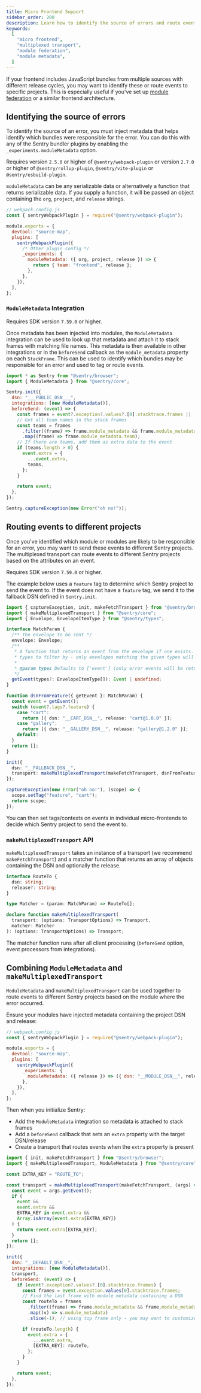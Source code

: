 ```yaml
---
title: Micro Frontend Support
sidebar_order: 200
description: Learn how to identify the source of errors and route events to different Sentry projects when using micro frontend or module federation.
keywords:
  [
    "micro frontend",
    "multiplexed transport",
    "module federation",
    "module metadata",
  ]
---
```


If your frontend includes JavaScript bundles from multiple sources with
different release cycles, you may want to identify these or route events to specific projects. This is especially useful if you've set up [module federation](https://module-federation.github.io/) or a similar frontend architecture.

## Identifying the source of errors

To identify the source of an error, you must inject metadata that helps identify
which bundles were responsible for the error. You can do this with any of the
Sentry bundler plugins by enabling the `_experiments.moduleMetadata` option.

Requires version `2.5.0` or higher of `@sentry/webpack-plugin` or version
`2.7.0` or higher of `@sentry/rollup-plugin`, `@sentry/vite-plugin` or `@sentry/esbuild-plugin`.

`moduleMetadata` can be any serializable data or alternatively a function that
returns serializable data. If you supply a function, it will be passed an object
containing the `org`, `project`, and `release` strings.

```javascript
// webpack.config.js
const { sentryWebpackPlugin } = require("@sentry/webpack-plugin");

module.exports = {
  devtool: "source-map",
  plugins: [
    sentryWebpackPlugin({
      /* Other plugin config */
      _experiments: {
        moduleMetadata: ({ org, project, release }) => {
          return { team: "frontend", release };
        },
      },
    }),
  ],
};
```

### `ModuleMetadata` Integration

Requires SDK version `7.59.0` or higher.

Once metadata has been injected into modules, the `ModuleMetadata` integration
can be used to look up that metadata and attach it to stack frames with
matching file names. This metadata is then available in other integrations or in
the `beforeSend` callback as the `module_metadata` property on each
`StackFrame`. This can be used to identify which bundles may be responsible
for an error and used to tag or route events.

```javascript
import * as Sentry from "@sentry/browser";
import { ModuleMetadata } from "@sentry/core";

Sentry.init({
  dsn: "___PUBLIC_DSN___",
  integrations: [new ModuleMetadata()],
  beforeSend: (event) => {
    const frames = event?.exception?.values?.[0].stacktrace.frames || [];
    // Get all team names in the stack frames
    const teams = frames
      .filter((frame) => frame.module_metadata && frame.module_metadata.team)
      .map((frame) => frame.module_metadata.team);
    // If there are teams, add them as extra data to the event
    if (teams.length > 0) {
      event.extra = {
        ...event.extra,
        teams,
      };
    }

    return event;
  },
});

Sentry.captureException(new Error("oh no!"));
```

## Routing events to different projects

Once you've identified which module or modules are likely to be responsible for
an error, you may want to send these events to different Sentry projects. The
multiplexed transport can route events to different Sentry projects based on the
attributes on an event.

Requires SDK version `7.59.0` or higher.

The example below uses a `feature` tag to determine which Sentry project to
send the event to. If the event does not have a `feature` tag, we send it to the
fallback DSN defined in `Sentry.init`.

```typescript
import { captureException, init, makeFetchTransport } from "@sentry/browser";
import { makeMultiplexedTransport } from "@sentry/core";
import { Envelope, EnvelopeItemType } from "@sentry/types";

interface MatchParam {
  /** The envelope to be sent */
  envelope: Envelope;
  /**
   * A function that returns an event from the envelope if one exists. You can optionally pass an array of envelope item
   * types to filter by - only envelopes matching the given types will be returned.
   *
   * @param types Defaults to ['event'] (only error events will be returned)
   */
  getEvent(types?: EnvelopeItemType[]): Event | undefined;
}

function dsnFromFeature({ getEvent }: MatchParam) {
  const event = getEvent();
  switch (event?.tags?.feature) {
    case "cart":
      return [{ dsn: "__CART_DSN__", release: "cart@1.0.0" }];
    case "gallery":
      return [{ dsn: "__GALLERY_DSN__", release: "gallery@1.2.0" }];
    default:
  }
  return [];
}

init({
  dsn: "__FALLBACK_DSN__",
  transport: makeMultiplexedTransport(makeFetchTransport, dsnFromFeature),
});

captureException(new Error("oh no!"), (scope) => {
  scope.setTag("feature", "cart");
  return scope;
});
```

You can then set tags/contexts on events in individual micro-frontends to decide which Sentry project to send the event to.

### `makeMultiplexedTransport` API

`makeMultiplexedTransport` takes an instance of a transport (we recommend
`makeFetchTransport`) and a matcher function that returns an array of objects
containing the DSN and optionally the release.

```typescript
interface RouteTo {
  dsn: string;
  release?: string;
}

type Matcher = (param: MatchParam) => RouteTo[];

declare function makeMultiplexedTransport(
  transport: (options: TransportOptions) => Transport,
  matcher: Matcher
): (options: TransportOptions) => Transport;
```

The matcher function runs after all client processing (`beforeSend` option, event processors from integrations).

## Combining `ModuleMetadata` and `makeMultiplexedTransport`

`ModuleMetadata` and `makeMultiplexedTransport` can be used together to route
events to different Sentry projects based on the module where the error
occurred.

Ensure your modules have injected metadata containing the project DSN and release:

```javascript
// webpack.config.js
const { sentryWebpackPlugin } = require("@sentry/webpack-plugin");

module.exports = {
  devtool: "source-map",
  plugins: [
    sentryWebpackPlugin({
      _experiments: {
        moduleMetadata: ({ release }) => ({ dsn: "__MODULE_DSN__", release }),
      },
    }),
  ],
};
```

Then when you initialize Sentry:

- Add the `ModuleMetadata` integration so metadata is attached to stack frames
- Add a `beforeSend` callback that sets an `extra` property with the target DSN/release
- Create a transport that routes events when the `extra` property is present

```javascript
import { init, makeFetchTransport } from "@sentry/browser";
import { makeMultiplexedTransport, ModuleMetadata } from "@sentry/core";

const EXTRA_KEY = "ROUTE_TO";

const transport = makeMultiplexedTransport(makeFetchTransport, (args) => {
  const event = args.getEvent();
  if (
    event &&
    event.extra &&
    EXTRA_KEY in event.extra &&
    Array.isArray(event.extra[EXTRA_KEY])
  ) {
    return event.extra[EXTRA_KEY];
  }
  return [];
});

init({
  dsn: "__DEFAULT_DSN__",
  integrations: [new ModuleMetadata()],
  transport,
  beforeSend: (event) => {
    if (event?.exception?.values?.[0].stacktrace.frames) {
      const frames = event.exception.values[0].stacktrace.frames;
      // Find the last frame with module metadata containing a DSN
      const routeTo = frames
        .filter((frame) => frame.module_metadata && frame.module_metadata.dsn)
        .map((v) => v.module_metadata)
        .slice(-1); // using top frame only - you may want to customize this according to your needs

      if (routeTo.length) {
        event.extra = {
          ...event.extra,
          [EXTRA_KEY]: routeTo,
        };
      }
    }

    return event;
  },
});
```
